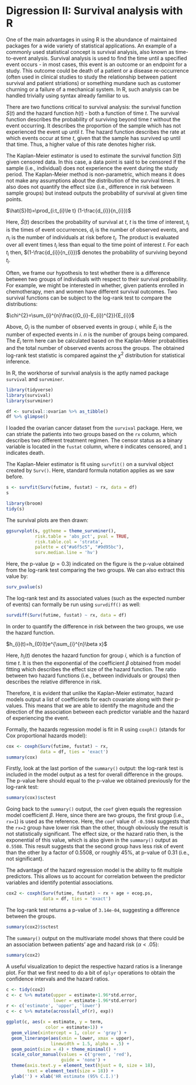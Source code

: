 # Digression II: Survival analysis with R

One of the main advantages in using R is the abundance of maintained packages for a wide variety of statistical applications. An example of a commonly used statistical concept is survival analysis, also known as time-to-event analysis. Survival analysis is used to find the time until a specified event occurs - in most cases, this event is an outcome or an endpoint for a study. This outcome could be death of a patient or a disease re-occurrence (often used in clinical studies to study the relationship between patient survival and patient striations) or something mundane such as customer churning or a failure of a mechanical system. In R, such analysis can be handled trivially using syntax already familiar to us.

There are two functions critical to survival analysis: the survival function $S(t)$ and the hazard function $h(t)$ - both a function of time $t$. The survival function describes the probability of surviving beyond time $t$ without the event occurring. It describes the proportion of the sample which has not experienced the event up until $t$. The hazard function describes the rate at which events occur at time $t$, given that the sample has survived up until that time. Thus, a higher value of this rate denotes higher risk.

The Kaplan-Meier estimator is used to estimate the survival function $S(t)$ given censored data. In this case, a data point is said to be censored if the sample (i.e., individual) does not experience the event during the study period. The Kaplan-Meier method is non-parametric, which means it does not make any assumptions about the distribution of the survival times. It also does not quantify the effect size (i.e., difference in risk between sample groups) but instead outputs the probability of survival at given time points.

$\hat{S}(t)=\prod_{i:t_{i}\le t} (1-\frac{d_{i}}{n_{i}})$

Here, $\hat{S}(t)$ describes the probability of survival at $t$, $t$ is the time of interest, $t_{i}$ is the times of event occurrences, $d_{i}$ is the number of observed events, and $n_{i}$ is the number of individuals at risk before $t_{i}$. The product is evaluated over all event times $t_{i}$ less than equal to the time point of interest $t$. For each $t_{i}$ then, $(1-\frac{d_{i}}{n_{i}})$ denotes the probability of surviving beyond $t_{i}$. 

Often, we frame our hypothesis to test whether there is a difference between two groups of individuals with respect to their survival probability. For example, we might be interested in whether, given patients enrolled in chemotherapy, men and women have different survival outcomes. Two survival functions can be subject to the log-rank test to compare the distributions:

$\chi^{2}=\sum_{i}^{n}\frac{(O_{i}-E_{i})^{2}}{E_{i}}$

Above, $O_{i}$ is the number of observed events in group $i$, while $E_{i}$ is the number of expected events in $i$. $n$ is the number of groups being compared. The $E_{i}$ term here can be calculated based on the Kaplan-Meier probabilities and the total number of observed events across the groups. The obtained log-rank test statistic is compared against the $\chi^{2}$ distribution for statistical inference. 

In R, the workhorse of survival analysis is the aptly named package `survival` and `survminer`.

```r
library(tidyverse)
library(survival)
library(survminer)

df <- survival::ovarian %>% as_tibble()
df %>% glimpse()
```

I loaded the ovarian cancer dataset from the `survival` package. Here, we can striate the patients into two groups based on the `rx` column, which describes two different treatment regimen. The censor status as a binary variable is located in the `fustat` column, where `0` indicates censored, and `1` indicates death. 

The Kaplan-Meier estimator is fit using `survfit()` on a survival object created by `Surv()`. Here, standard formula notation applies as we saw before. 

```r
s <- survfit(Surv(futime, fustat) ~ rx, data = df)
s

library(broom)
tidy(s)
```

The survival plots are then drawn:

```r
ggsurvplot(s, ggtheme = theme_survminer(),
           risk.table = 'abs_pct', pval = TRUE,
           risk.table.col = 'strata',
           palette = c("#a6f5c5", "#9d95bc"),
           surv.median.line = 'hv')
```

Here, the p-value ($p=0.3$) indicated on the figure is the p-value obtained from the log-rank test comparing the two groups. We can also extract this value by:

```r
surv_pvalue(s)
```

The log-rank test and its associated values (such as the expected number of events) can formally be run using `survdiff()` as well:

```r
survdiff(Surv(futime, fustat) ~ rx, data = df)
```

In order to quantify the difference in risk between the two groups, we use the hazard function.

$h_{i}(t)=h_{0}(t)e^{\sum_{i}^{n}\beta x}$

Here, $h_{i}(t)$ denotes the hazard function for group $i$, which is a function of time $t$. It is then the exponential of the coefficient $\beta$ obtained from model fitting which describes the effect size of the hazard function. The ratio between two hazard functions (i.e., between individuals or groups) then describes the relative difference in risk.

Therefore, it is evident that unlike the Kaplan-Meier estimator, hazard models output a list of coefficients for each covariate along with their p-values. This means that we are able to identify the magnitude and the direction of the association between each predictor variable and the hazard of experiencing the event.

Formally, the hazards regression model is fit in R using `coxph()` (stands for Cox proportional hazards model):

```r
cox <- coxph(Surv(futime, fustat) ~ rx, 
             data = df, ties = 'exact')
summary(cox)
```

Firstly, look at the last portion of the `summary()` output: the log-rank test is included in the model output as a test for overall difference in the groups. The p-value here should equal to the p-value we obtained previously for the log-rank test:

```r
summary(cox)$sctest
```

Going back to the `summary()` output, the `coef` given equals the regression model coefficient $\beta$. Here, since there are two groups, the first group (i.e., `rx=1`) is used as the reference. Here, the `coef` value of `-0.5964` suggests that the `rx=2` group have lower risk than the other, though obviously the result is not statistically significant. The effect size, or the hazard ratio then, is the exponential of this value, which is also given in the `summary()` output as `0.5508`. This result suggests that the second group havs less risk of event than the other by a factor of 0.5508, or roughly 45%, at p-value of 0.31 (i.e., not significant). 

The advantage of the hazard regression model is the ability to fit multiple predictors. This allows us to account for correlation between the predictor variables and identify potential associations. 

```r
cox2 <- coxph(Surv(futime, fustat) ~ rx + age + ecog.ps,
              data = df, ties = 'exact')
```

The log-rank test returns a p-value of `3.14e-04`, suggesting a difference between the groups.

```r
summary(cox2)$sctest
```

The `summary()` output on the multivariate model shows that there could be an association between patients' age and hazard risk ($\alpha < .05$):

```r
summary(cox2)
```

A useful visualization to depict the respective hazard ratios is a linerange plot. For that we first need to do a bit of `dplyr` operations to obtain the confidence intervals and the hazard ratios.

```r
c <- tidy(cox2)
c <- c %>% mutate(upper = estimate+1.96*std.error,
                  lower = estimate-1.96*std.error)
r <- c('estimate', 'upper', 'lower')
c <- c %>% mutate(across(all_of(r), exp))

ggplot(c, aes(x = estimate, y = term,
               color = estimate>1)) +
  geom_vline(xintercept = 1, color = 'gray') +
  geom_linerange(aes(xmin = lower, xmax = upper),
                 linewidth = 1.5, alpha = .5) +
  geom_point(size = 4) + theme_minimal() +
  scale_color_manual(values = c('green', 'red'),
                     guide = 'none') +
  theme(axis.text.y = element_text(hjust = 0, size = 18),
        text = element_text(size = 18)) +
  ylab('') + xlab('HR estimate (95% C.I.)')
```

